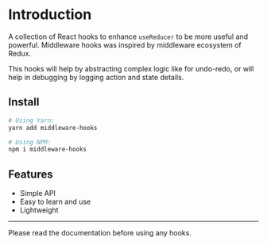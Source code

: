 # Introduction

A collection of React hooks to enhance `useReducer` to be more useful and powerful.
Middleware hooks was inspired by middleware ecosystem of Redux.

This hooks will help by abstracting complex logic like for undo-redo, or will help in debugging
by logging action and state details.

## Install

```bash
# Using Yarn:
yarn add middleware-hooks
```

```bash
# Using NPM:
npm i middleware-hooks
```

## Features

- Simple API
- Easy to learn and use
- Lightweight

---

Please read the documentation before using any hooks.
